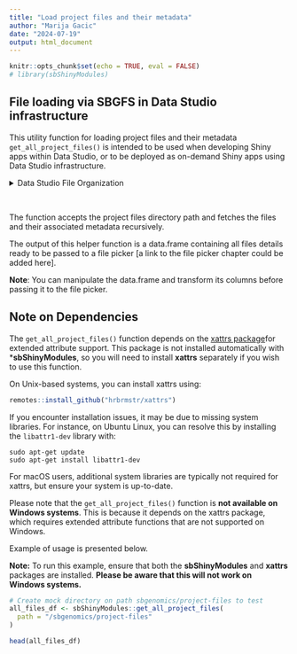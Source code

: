 ```yaml
---
title: "Load project files and their metadata"
author: "Marija Gacic"
date: "2024-07-19"
output: html_document
---
```


```r
knitr::opts_chunk$set(echo = TRUE, eval = FALSE)
# library(sbShinyModules)
```

## File loading via SBGFS in Data Studio infrastructure

This utility function for loading project files and their metadata `get_all_project_files()` is intended to be used when developing Shiny apps 
within Data Studio, or to be deployed as on-demand Shiny apps using Data Studio infrastructure.

<details>
  <summary>Data Studio File Organization</summary>
  Data Studio environments (RStudio or Jupyter) come equipped with the Seven Bridges File System (SBFS) tool installed, allowing you to access their project files right from the    IDE/Data Studio. This means that project files are mounted on the local file system and can be imported into your analysis without any download or upload.  

  The mounted directory is called sbgenomics and contains these subdirectories:  
  - project-files  
  - output-files 
  - workspace 

  The `/project-files` subdirectory contains all your project files (the project from which you started the application).

  However, the `/output-files` subdirectory aims to "save" the files you wish to write/export from your analysis/application into your project; therefore, you would have "write"      permissions here. The files you store here will be exported to the project files once you stop your analysis/application.

  The `/workspace` subdirectory can serve as a working directory where you can store temporary files produced during the app execution, which you do not want to export. The
  content of this subdirectory will be saved and available the next time the app is initialized, but we strongly suggest not storing anything here.

  This means that you should assume the existence of 
  `/sbgenomics/project-files` directory which represents the mounted directory on 
  the reserved instance for running Data Studio analysis (in our case - Shiny 
  app). This directory contains all project files that can be accessed and used 
  within the app. 
</details> 
<br>

The function accepts the project files directory path and fetches the 
files and their associated metadata recursively. 

The output of this helper function is a data.frame containing all files details
ready to be passed to a file picker [a link to the file picker chapter could be
added here].

**Note**: You can manipulate the data.frame and transform its columns before passing it to the file picker.

## Note on Dependencies 

The `get_all_project_files()` function depends on the
[xattrs package](https://github.com/hrbrmstr/xattrs)for extended attribute
support. This package is not installed automatically with ***sbShinyModules**,
so you will need to install **xattrs** separately if you wish to use this
function.

On Unix-based systems, you can install xattrs using:
```r
remotes::install_github("hrbrmstr/xattrs")
```

If you encounter installation issues, it may be due to missing system
libraries. For instance, on Ubuntu Linux, you can resolve this by installing
the `libattr1-dev` library with:
```
sudo apt-get update
sudo apt-get install libattr1-dev
```
For macOS users, additional system libraries are typically not required for
xattrs, but ensure your system is up-to-date.


Please note that the `get_all_project_files()` function is
**not available on Windows systems**. This is because it depends on the xattrs
package, which requires extended attribute functions that are not supported on
Windows.

Example of usage is presented below.

**Note:** To run this example, ensure that both the **sbShinyModules** and 
**xattrs** packages are installed. 
**Please be aware that this will not work on Windows systems.**

```r
# Create mock directory on path sbgenomics/project-files to test
all_files_df <- sbShinyModules::get_all_project_files(
  path = "/sbgenomics/project-files"
)

head(all_files_df)
```

